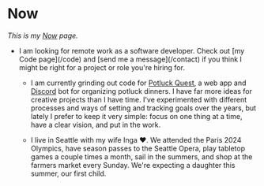 

# Now

_This is my [Now](https://nownownow.com/about) page._

<ul className="list list-disc">
	<li className="mb-4 marker:animate-pulse">
		I am looking for remote work as a software developer. Check out [my Code page](/code) and [send me a message](/contact) if you think I might be
		right for a project or role you're hiring for.
	</li>

- I am currently grinding out code for [Potluck Quest](https://potluck.quest), a
  web app and [Discord](https://www.discord.com) bot for organizing potluck
  dinners. I have far more ideas for creative projects than I have time. I've
  experimented with different processes and ways of setting and tracking goals
  over the years, but lately I prefer to keep it very simple: focus on one thing
  at a time, have a clear vision, and put in the work.

- I live in Seattle with my wife Inga ♥️. We attended the Paris 2024 Olympics,
  have season passes to the Seattle Opera, play tabletop games a couple times a
  month, sail in the summers, and shop at the farmers market every Sunday. We're
  expecting a daughter this summer, our first child.

</ul>
